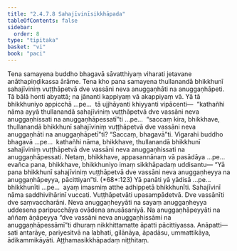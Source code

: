 ```yaml
---
title: "2.4.7.8 Sahajīvinīsikkhāpada"
tableOfContents: false
sidebar:
  order: 8
type: "tipitaka"
basket: "vi"
book: "paci"
---
```



<DynamicBreadcrumb />

<Division number="1107" book="paci" e="ch" v="2" p="429">

<Paragraph number="3269" book="paci">
Tena samayena buddho bhagavā sāvatthiyaṃ viharati jetavane anāthapiṇḍikassa ārāme. Tena kho pana samayena thullanandā bhikkhunī sahajīviniṃ vuṭṭhāpetvā dve vassāni neva anuggaṇhāti na anuggaṇhāpeti. Tā bālā honti abyattā; na jānanti kappiyaṃ vā akappiyaṃ vā.
</Paragraph>

<Paragraph number="3270" book="paci">
Yā tā bhikkhuniyo appicchā …pe…  tā ujjhāyanti khiyyanti vipācenti—  “kathañhi nāma ayyā thullanandā sahajīviniṃ vuṭṭhāpetvā dve vassāni neva anuggaṇhissati na anuggaṇhāpessatī”ti …pe…  “saccaṃ kira, bhikkhave, thullanandā bhikkhunī sahajīviniṃ vuṭṭhāpetvā dve vassāni neva anuggaṇhāti na anuggaṇhāpetī”ti? “Saccaṃ, bhagavā”ti. Vigarahi buddho bhagavā …pe…  kathañhi nāma, bhikkhave, thullanandā bhikkhunī sahajīviniṃ vuṭṭhāpetvā dve vassāni neva anuggaṇhissati na anuggaṇhāpessati. Netaṃ, bhikkhave, appasannānaṃ vā pasādāya …pe…  evañca pana, bhikkhave, bhikkhuniyo imaṃ sikkhāpadaṃ uddisantu—
</Paragraph>

</Division>
<Division number="1108" book="paci" e="ch" v="2" p="430">

<Paragraph number="3271" book="paci">
<Emphasis>“Yā pana bhikkhunī sahajīviniṃ vuṭṭhāpetvā dve vassāni neva anuggaṇheyya na anuggaṇhāpeyya, pācittiyan”</Emphasis>ti. (*68*:<Emphasis>123</Emphasis>)
</Paragraph>

</Division>
<Division number="1109" book="paci" e="ch" v="2" p="430">

<Paragraph number="3272" book="paci">
<Emphasis>Yā panā</Emphasis>ti yā yādisā …pe…  <Emphasis>bhikkhunī</Emphasis>ti …pe…  ayaṃ imasmiṃ atthe adhippetā bhikkhunīti.
</Paragraph>

<Paragraph number="3273" book="paci">
<Emphasis>Sahajīvinī</Emphasis> nāma saddhivihārinī vuccati. <Emphasis>Vuṭṭhāpetvā</Emphasis>ti upasampādetvā. <Emphasis>Dve vassānī</Emphasis>ti dve saṃvaccharāni.
</Paragraph>

<Paragraph number="3274" book="paci">
<Emphasis>Neva anuggaṇheyyā</Emphasis>ti na sayaṃ anuggaṇheyya uddesena paripucchāya ovādena anusāsaniyā.
</Paragraph>

<Paragraph number="3275" book="paci">
<Emphasis>Na anuggaṇhāpeyyā</Emphasis>ti na aññaṃ āṇāpeyya “dve vassāni neva anuggaṇhissāmi na anuggaṇhāpessāmī”ti dhuraṃ nikkhittamatte āpatti pācittiyassa.
</Paragraph>

</Division>
<Division number="1110" book="paci" e="ch" v="2" p="430">

<Paragraph number="3276" book="paci">
Anāpatti—  sati antarāye, pariyesitvā na labhati, gilānāya, āpadāsu, ummattikāya, ādikammikāyāti.

</Paragraph>
</Division>

<Paragraph number="3277" type="center" book="paci">
Aṭṭhamasikkhāpadaṃ niṭṭhitaṃ.
</Paragraph>